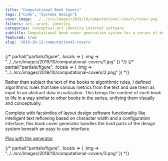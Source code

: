```yaml
---
title: "Computational Book Covers"
tags: ["Code", "Systems Design"]
cover_image: ../../src/images/2019/10/computational-covers/cover.png
filters: art, print, identity
categories: conceptual-art identity internet software
subtitle: Computational book cover generation system for a series of books released by Public Domain.
featured: true
slug: '2019-10-12-computational-covers'
---
```

<div className="gc-spill">
  {/*  partial("partials/figure", :locals => { :img => "../../src/images/2019/10/computational-covers/1.jpg" })  */}
  {/*  partial("partials/figure", :locals => { :img => "../../src/images/2019/10/computational-covers/2.png" })  */}
</div>

<div className="gc-main">
  <p>
    Rather than subject the text of the books to algorithmic rules, I defined algorithmic rules that take various metrics from the text and use them as input to an abstract data vizualization. This brings the content of each book to life in a way similar to other books in the series, unifying them visually and conceptually.
  </p>
  <p>Complete with facsimiles of layout design software functionality like intelligent text reflowing based on character width and a configuration interface, this book cover generator handles the hard parts of the design system beneath an easy to use interface.</p>
 <p>
  <a href="/public-domain-cover-generator" className="button button-forward">Play with the generator</a>
  </p>
</div>

<div className="gc-spill">
{/*  partial("partials/figure", :locals => { :img => "../../src/images/2019/10/computational-covers/3.png" })  */}
</div>
